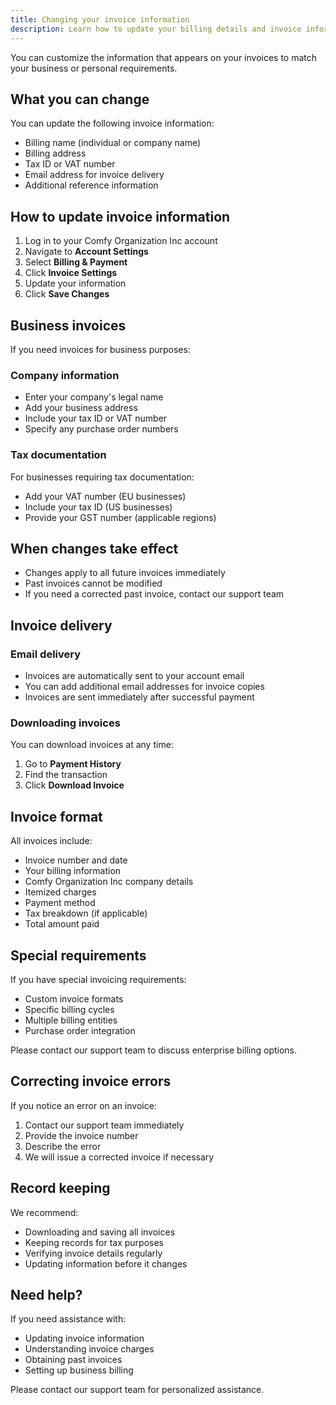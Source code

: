 ```yaml
---
title: Changing your invoice information
description: Learn how to update your billing details and invoice information
---
```


You can customize the information that appears on your invoices to match your business or personal requirements.

## What you can change

You can update the following invoice information:

- Billing name (individual or company name)
- Billing address
- Tax ID or VAT number
- Email address for invoice delivery
- Additional reference information

## How to update invoice information

1. Log in to your Comfy Organization Inc account
2. Navigate to **Account Settings**
3. Select **Billing & Payment**
4. Click **Invoice Settings**
5. Update your information
6. Click **Save Changes**

## Business invoices

If you need invoices for business purposes:

### Company information

- Enter your company's legal name
- Add your business address
- Include your tax ID or VAT number
- Specify any purchase order numbers

### Tax documentation

For businesses requiring tax documentation:

- Add your VAT number (EU businesses)
- Include your tax ID (US businesses)
- Provide your GST number (applicable regions)

## When changes take effect

- Changes apply to all future invoices immediately
- Past invoices cannot be modified
- If you need a corrected past invoice, contact our support team

## Invoice delivery

### Email delivery

- Invoices are automatically sent to your account email
- You can add additional email addresses for invoice copies
- Invoices are sent immediately after successful payment

### Downloading invoices

You can download invoices at any time:

1. Go to **Payment History**
2. Find the transaction
3. Click **Download Invoice**

## Invoice format

All invoices include:

- Invoice number and date
- Your billing information
- Comfy Organization Inc company details
- Itemized charges
- Payment method
- Tax breakdown (if applicable)
- Total amount paid

## Special requirements

If you have special invoicing requirements:

- Custom invoice formats
- Specific billing cycles
- Multiple billing entities
- Purchase order integration

Please contact our support team to discuss enterprise billing options.

## Correcting invoice errors

If you notice an error on an invoice:

1. Contact our support team immediately
2. Provide the invoice number
3. Describe the error
4. We will issue a corrected invoice if necessary

## Record keeping

We recommend:

- Downloading and saving all invoices
- Keeping records for tax purposes
- Verifying invoice details regularly
- Updating information before it changes

## Need help?

If you need assistance with:

- Updating invoice information
- Understanding invoice charges
- Obtaining past invoices
- Setting up business billing

Please contact our support team for personalized assistance.
